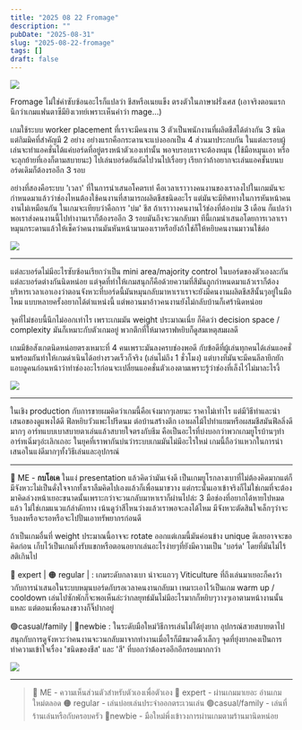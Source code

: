 ```yaml
---
title: "2025 08 22 Fromage"
description: ""
pubDate: "2025-08-31"
slug: "2025-08-22-fromage"
tags: []
draft: false
---
```


![](./images/2025-08-22_cover.jpg)

Fromage ไม่ใช่คำซับซ้อนอะไรก็แปลว่า ชีสหรือเนยแข็ง ตรงตัวในภาษาฝรั่งเศส (เอาจริงตอนแรกนึกว่าเกมแฟนตาซีมียิงเวทย์เพราะเห็นคำว่า mage...)

เกมใช้ระบบ worker placement ที่เราจะมีคนงาน 3 ตัวเป็นพนักงานที่ผลิตชีสได้ต่างกัน 3 ชนิด แต่กิมมิคที่สำคัญมี 2 อย่าง อย่างแรกคือกระดานจะแบ่งออกเป็น 4 ส่วนมาประกบกัน ในแต่ละรอบผู้เล่นจะทำแอคชั่นได้แค่บอร์ดที่อยู่ตรงหน้าตัวเองเท่านั้น พอจบรอบเราจะต้องหมุน (ใช้มือหมุนเอา หรือจะลุกย้ายที่เองก็ตามสบายนะ) ไปเล่นบอร์ดอันถัดไปวนไปเรื่อยๆ เรียกว่าถ้าอยากจะเล่นแอคชั่นบนบอร์ดเดิมก็ต้องรออีก 3 รอบ

อย่างที่สองคือระบบ 'เวลา' ที่ในการนำเสนอโคตรเท่ คือเวลาเราวางคนงานของเราลงไปในเกมมันจะกำหนดมาแล้วว่าช่องไหนต้องใช้คนงานที่สามารถผลิตชีสชนิดอะไร แต่มันจะมีทิศทางในการหันหน้าคนงานไม่เหมือนกัน ในเกมจะเทียบว่าคือการ 'บ่ม' ชีส ถ้าเราวางคนงานไว้ช่องที่ต้องบ่ม 3 เดือน ก็แปลว่าพอเราส่งคนงานนี้ไปทำงานเราก็ต้องรออีก 3 รอบมันถึงจะวนกลับมา ทีนี้เกมนำเสนอโดยการเวลาเราหมุนกระดานแล้วให้เช็คว่าคนงานมันหันหน้ามามองเราหรือยังถ้าใช่ก็ให้หยิบคนงานมาวนใช้ต่อ

![](./images/2025-08-22_img0.jpg)

---
แต่ละบอร์ดไม่มีอะไรซับซ้อนเรียกว่าเป็น mini area/majority control ในบอร์ดของตัวเองละกันแต่ละบอร์ดต่างกันนิดหน่อย แต่จุดที่ทำให้เกมสนุกก็คือด้วยความที่สีมันถูกกำหนดมาแล้วเราก็ต้องบริหารเวลาเอาเองว่าตอนจังหวะที่บอร์ดนี้มันหมุนกลับมาหาเราเราจะยังมีคนงานผลิตชีสสีนั้นๆอยู่ในมือไหม แบบหลายครั้งอยากได้ตำแหน่งนี้ แต่พอวนมาอ้าวคนงานยังไม่กลับบ้านก็เศร้านิดหน่อย

จุดที่ไม่ชอบนี้นึกไม่ออกเท่าไร เพราะเกมมัน weight ประมาณเนี่ย ก็คิดว่า decision space / complexity มันก็เหมาะกับตัวเกมอยู่ พวกตึกที่ให้มาดราฟหยิบก็ดูสมเหตุสมผลดี

เกมมีข้อสังเกตนิดหน่อยตรงเหมาะที่ 4 คนเพราะมันลงครบช่องพอดี กับข้อดีที่ผู้เล่นทุกคนได้เล่นแอคชั่นพร้อมกันทำให้เกมดำเนินได้อย่างรวดเร็วก็จริง (เล่นไม่ถึง 1 ชั่วโมง) แต่บางทีมันจะมีคนลีลายึกยักแอบดูคนก่อนหน้าว่าทำช่องอะไรก่อนจะเปลี่ยนแอคชั่นตัวเองตามเพราะรู้ว่าช่องที่เล็งไว้ไม่มาละไรงี้

![](./images/2025-08-22_img1.jpg)

---
ในเชิง production กับการขายผมคิดว่าเกมนี้คือเจ๋งมากๆเลยนะ ราคาไม่เท่าไร แต่มีวิธีทำและนำเสนอของดูแพงได้ดี ฟีลหยิบวัวแพะไปรีดนม ต่อบ้านสร้างตึก เอาผลไม้ไปทำแยมหรือผสมชีสมันฟีลลิ่งดีมากๆ อาร์ทแบบเบาสบายตาเล่นแล้วสบายใจตรงกับธีม คือเป็นอะไรที่บ่งบอกว่าพวกเกมยูโรบ้านๆทำอาร์ทเฉิ่มๆอ่ะเลิกเถอะ ในยุคที่เราพากันบ่นว่าระบบเกมมันไม่มีอะไรใหม่ เกมนี้ถือว่าแหวกในการนำเสนอในแง่ดีมากๆทั้งวิธีเล่นและอุปกรณ์

---
🐸 ME - **กบโอเค** ในแง่ presentation แล้วคิดว่ามันเจ๋งดี เป็นเกมยูโรกลางเบาที่ไม่ต้องคิดมากแต่ก็มีจังหวะไม่เป็นดั่งใจจากทั้งเราลืมคิดไปเองแล้วก็เพื่อนมาขวาง แต่กระนั้นเอาเข้าจริงก็ไม่ใช่เกมที่จะต้องมาคิดล่วงหน้าเยอะขนาดนั้นเพราะกว่าจะวนกลับมาหาเราก็ผ่านไปล่ะ 3 มือช่องที่อยากได้หายไปหมดแล้ว ไม่ใช่เกมแนวแก้ลำดักทาง เน้นดูว่าสีไหนว่างแล้วเราพอจะลงได้ไหม มีจังหวะตัดสินใจเล็กๆว่าจะรีบลงหรือจะรอหรือจะไปปั่นเอาทรัพยากรก่อนดี 

ถ้าเป็นเกมอื่นที่ weight ประมาณนี้อาจจะ rotate ออกแต่เกมนี้มันค่อนข้าง unique ดีเลยอาจจะขอคิดก่อน เก็บไว้เป็นเกมกึ่งรับแขกหรือตอนอยากเล่นอะไรง่ายๆที่ยังมีความเป็น 'บอร์ด' โดยที่มันไม่ไร้สติเกินไป

🔴 expert  | 🟠 regular | : เกมระดับกลางเบา น่าจะแถวๆ Viticulture ที่ถึงเล่นมาเยอะก็คงว้าวกับการนำเสนอในระบบหมุนบอร์ดกับรอเวลาคนงานกลับมา เหมาะเอาไว้เป็นเกม warm up / cooldown เล่นไปซักพักก็จะพอเห็นล่ะว่ากลยุทธ์มันไม่มีอะไรมากก็หยิบๆวางๆเอาตามหน้างานนั้นแหละ แต่ตอนเพื่อนลงขวางก็จิ๊ปากอยู่

🟢casual/family | 🧸newbie : ในระดับมือใหม่วิธีการเล่นไม่ได้ยุ่งยาก อุปกรณ์สวยสบายตาไปสนุกกับการดูจังหวะว่าคนงานจะวนกลับมาจากทำงานเมื่อไรก็มีขมวดคิ้วเล็กๆ จุดที่ยุ่งยากคงเป็นการทำความเข้าใจเรื่อง 'ชนิดของชีส' และ 'สี' ที่บอกว่าต้องรออีกอีกรอบมากกว่า

![](./images/2025-08-22_img2.jpg)

---
> 🐸 ME - ความเห็นส่วนตัวสำหรับตัวเองเพื่อตัวเอง
> 🔴 expert - ผ่านเกมมาเยอะ อ่านเกมใหม่ตลอด
> 🟠 regular - เล่นบ่อยเล่นประจำออกตระเวนเล่น
> 🟢casual/family - เล่นที่ร้านเล่นหรือกับครอบครัว
> 🧸newbie - มือใหม่พึ่งเข้าวงการผ่านเกมตามร้านมานิดหน่อย